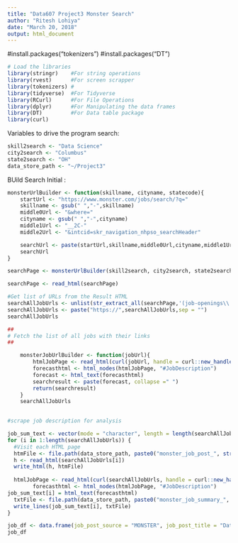 ```yaml
---
title: "Data607 Project3 Monster Search"
author: "Ritesh Lohiya"
date: "March 20, 2018"
output: html_document
---
```


#install.packages("tokenizers")
#install.packages("DT")
```r
# Load the libraries
library(stringr)    #For string operations
library(rvest)      #For screen scrapper
library(tokenizers) #
library(tidyverse)  #For Tidyverse
library(RCurl)      #For File Operations
library(dplyr)      #For Manipulating the data frames
library(DT)         #For Data table package
library(curl)
```

Variables to drive the program search:

```r
skill2search <- "Data Science"
city2search <- "Columbus"
state2search <- "OH"
data_store_path <- "~/Project3"
```

BUild Search Initial :

```r
monsterUrlBuilder <- function(skillname, cityname, statecode){
    startUrl <- "https://www.monster.com/jobs/search/?q="
    skillname <- gsub(" ","-",skillname)
    middle0Url <- "&where="
    cityname <- gsub(" ","-",cityname)
    middle1Url <- "__2C-"
    middle2Url <- "&intcid=skr_navigation_nhpso_searchHeader"

    searchUrl <- paste(startUrl,skillname,middle0Url,cityname,middle1Url,statecode,middle2Url, sep="")
    searchUrl
}

searchPage <- monsterUrlBuilder(skill2search, city2search, state2search)

searchPage <- read_html(searchPage)

#Get list of URLs from the Result HTML
searchAllJobUrls <- unlist(str_extract_all(searchPage,'(job-openings\\.monster\\.com\\/)\\w.[^\\"]+'))
searchAllJobUrls <- paste("https://",searchAllJobUrls,sep = "")
searchAllJobUrls    

##
# Fetch the list of all jobs with their links  
##

    monsterJobUrlBuilder <- function(jobUrl){
        htmlJobPage <- read_html(curl(jobUrl, handle = curl::new_handle("useragent" = "Mozilla/5.0")))
        forecasthtml <- html_nodes(htmlJobPage, "#JobDescription")
        forecast <- html_text(forecasthtml)
        searchresult <- paste(forecast, collapse =" ")
        return(searchresult)
    }
    searchAllJobUrls
    
```   


```r
#scrape job description for analysis

job_sum_text <- vector(mode = "character", length = length(searchAllJobUrls))
for (i in 1:length(searchAllJobUrls)) {
  #Visit each HTML page
  htmFile <- file.path(data_store_path, paste0("monster_job_post_", str_pad(i, 3, pad = "0"), ".html"))
  h <- read_html(searchAllJobUrls[i])
  write_html(h, htmFile)
  
  htmlJobPage <- read_html(curl(searchAllJobUrls, handle = curl::new_handle("useragent" = "Mozilla/5.0")))
        forecasthtml <- html_nodes(htmlJobPage, "#JobDescription")
job_sum_text[i] = html_text(forecasthtml)
  txtFile <- file.path(data_store_path, paste0("monster_job_summary_", str_pad(i, 3, pad = "0"), ".txt"))
  write_lines(job_sum_text[i], txtFile)
}
```

```r
job_df <- data.frame(job_post_source = "MONSTER", job_post_title = "Data Scientist", job_post_summary = job_sum_text)
job_df
``` 


  




